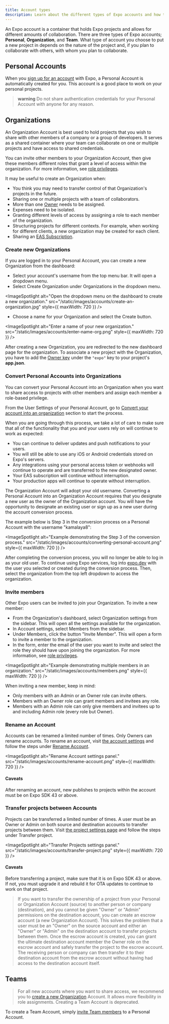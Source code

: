 ```yaml
---
title: Account types
description: Learn about the different types of Expo accounts and how to use them.
---
```



An Expo account is a container that holds Expo projects and allows for different amounts of collaboration. There are three types of Expo accounts; **Personal**, **Organization**, and **Team**. What type of account you choose to put a new project in depends on the nature of the project and, if you plan to collaborate with others, with whom you plan to collaborate.

## Personal Accounts

When you [sign up for an account](https://expo.dev/signup) with Expo, a Personal Account is automatically created for you. This account is a good place to work on your personal projects.

> **warning** Do not share authentication credentials for your Personal Account with anyone for any reason.

## Organizations

An Organization Account is best used to hold projects that you wish to share with other members of a company or a group of developers. It serves as a shared container where your team can collaborate on one or multiple projects and have access to shared credentials.

You can invite other members to your Organization Account, then give these members different roles that grant a level of access within the organization. For more information, see [role privileges](/accounts/working-together/#managing-access).

It may be useful to create an Organization when:

- You think you may need to transfer control of that Organization's projects in the future.
- Sharing one or multiple projects with a team of collaborators.
- More than one [Owner](/accounts/working-together/#managing-access) needs to be assigned.
- Expenses need to be isolated.
- Granting different levels of access by assigning a role to each member of the organization.
- Structuring projects for different contexts. For example, when working for different clients, a new organization may be created for each client.
- Sharing an [EAS Subscription](/eas/).

### Create new Organizations

If you are logged in to your Personal Account, you can create a new Organization from the dashboard:

- Select your account's username from the top menu bar. It will open a dropdown menu.
- Select Create Organization under Organizations in the dropdown menu.

<ImageSpotlight
  alt="Open the dropdown menu on the dashboard to create a new organization."
  src="/static/images/accounts/create-an-organization.jpg"
  style={{ maxWidth: 720 }}
/>

- Choose a name for your Organization and select the Create button.

<ImageSpotlight
  alt="Enter a name of your new organization."
  src="/static/images/accounts/enter-name-org.png"
  style={{ maxWidth: 720 }}
/>

After creating a new Organization, you are redirected to the new dashboard page for the organization. To associate a new project with the Organization, you have to add the [Owner key](/versions/latest/config/app/#owner) under the `"expo"` key to your project's **app.json**.

### Convert Personal Accounts into Organizations

You can convert your Personal Account into an Organization when you want to share access to projects with other members and assign each member a role-based privilege.

From the User Settings of your Personal Account, go to [Convert your account into an organization](https://expo.dev/settings#convert-account) section to start the process.

When you are going through this process, we take a lot of care to make sure that all of the functionality that you and your users rely on will continue to work as expected:

- You can continue to deliver updates and push notifications to your users.
- You will still be able to use any iOS or Android credentials stored on Expo's servers.
- Any integrations using your personal access token or webhooks will continue to operate and are transferred to the new designated owner.
- Your EAS subscription will continue without interruption.
- Your production apps will continue to operate without interruption.

The Organization Account will adopt your old username. Converting a Personal Account into an Organization Account requires that you designate a new user as the owner of the Organization account. You will have the opportunity to designate an existing user or sign up as a new user during the account conversion process.

The example below is Step 3 in the conversion process on a Personal Account with the username "kamalaya8":

<ImageSpotlight
  alt="Example demonstrating the Step 3 of the conversion process."
  src="/static/images/accounts/converting-personal-account.png"
  style={{ maxWidth: 720 }}
/>

After completing the conversion process, you will no longer be able to log in as your old user. To continue using Expo services, log into [expo.dev](https://expo.dev/) with the user you selected or created during the conversion process. Then, select the organization from the top left dropdown to access the organization.

### Invite members

Other Expo users can be invited to join your Organization. To invite a new member:

- From the Organization's dashboard, select Organization settings from the sidebar. This will open all the settings available for the organization.
- In Account settings, select Members from the sidebar.
- Under Members, click the button "Invite Member". This will open a form to invite a member to the organization.
- In the form, enter the email of the user you want to invite and select the role they should have upon joining the organization. For more information, see [role privileges](/accounts/working-together/#managing-access).

<ImageSpotlight
  alt="Example demonstrating multiple members in an organization."
  src="/static/images/accounts/members.png"
  style={{ maxWidth: 720 }}
/>

When inviting a new member, keep in mind:

- Only members with an Admin or an Owner role can invite others.
- Members with an Owner role can grant members and invitees any role.
- Members with an Admin role can only give members and invitees up to and including Admin role (every role but Owner).

### Rename an Account

Accounts can be renamed a limited number of times. Only Owners can rename accounts. To rename an account, visit [the account settings](https://expo.dev/accounts/[account]/settings) and follow the steps under [Rename Account](https://expo.dev/accounts/[account]/settings#rename-account).

<ImageSpotlight
  alt="Rename Account settings panel."
  src="/static/images/accounts/rename-account.png"
  style={{ maxWidth: 720 }}
/>

#### Caveats

After renaming an account, new publishes to projects within the account must be on Expo SDK 43 or above.

### Transfer projects between Accounts

Projects can be transferred a limited number of times. A user must be an Owner or Admin on both source and destination accounts to transfer projects between them. Visit [the project settings page](https://expo.dev/accounts/[account]/projects/[project]/settings) and follow the steps under Transfer project.

<ImageSpotlight
  alt="Transfer Projects settings panel."
  src="/static/images/accounts/transfer-project.png"
  style={{ maxWidth: 720 }}
/>

#### Caveats

Before transferring a project, make sure that it is on Expo SDK 43 or above. If not, you must upgrade it and rebuild it for OTA updates to continue to work on that project.

> If you want to transfer the ownership of a project from your Personal or Organization Account (source) to another person or company (destination), and you cannot be given "Owner" or "Admin" permissions on the destination account, you can create an escrow account (a new Organization Account). This solves the problem that a user must be an "Owner" on the source account and either an "Owner" or "Admin" on the destination account to transfer projects between them. Once the escrow account is created, you can grant the ultimate destination account member the Owner role on the escrow account and safely transfer the project to the escrow account. The receiving person or company can then transfer it to their destination account from the escrow account without having had access to the destination account itself.

## Teams

> For all new accounts where you want to share access, we recommend you to [create a new Organization](#organizations) Account. It allows more flexibility in role assignments. Creating a Team Account is deprecated.

To create a Team Account, simply [invite Team members](/accounts/working-together/#adding-members) to a Personal Account.

